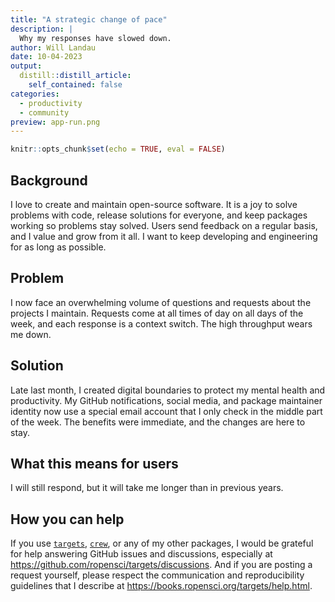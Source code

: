 ```yaml
---
title: "A strategic change of pace"
description: |
  Why my responses have slowed down.
author: Will Landau
date: 10-04-2023
output:
  distill::distill_article:
    self_contained: false
categories:
  - productivity
  - community
preview: app-run.png
---
```


```r
knitr::opts_chunk$set(echo = TRUE, eval = FALSE)
```

## Background

I love to create and maintain open-source software. It is a joy to solve problems with code, release solutions for everyone, and keep packages working so problems stay solved. Users send feedback on a regular basis, and I value and grow from it all. I want to keep developing and engineering for as long as possible.

## Problem

I now face an overwhelming volume of questions and requests about the projects I maintain. Requests come at all times of day on all days of the week, and each response is a context switch. The high throughput wears me down.

## Solution

Late last month, I created digital boundaries to protect my mental health and productivity. My GitHub notifications, social media, and package maintainer identity now use a special email account that I only check in the middle part of the week. The benefits were immediate, and the changes are here to stay.

## What this means for users

I will still respond, but it will take me longer than in previous years.

## How you can help

If you use [`targets`](https://github.com/ropensci/targets), [`crew`](https://github.com/wlandau/crew), or any of my other packages, I would be grateful for help answering GitHub issues and discussions, especially at <https://github.com/ropensci/targets/discussions>. And if you are posting a request yourself, please respect the communication and reproducibility guidelines that I describe at <https://books.ropensci.org/targets/help.html>.
